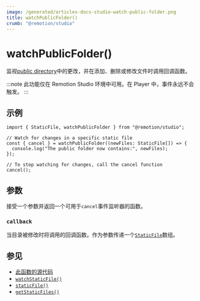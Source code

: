 ```yaml
---
image: /generated/articles-docs-studio-watch-public-folder.png
title: watchPublicFolder()
crumb: "@remotion/studio"
---
```


# watchPublicFolder()<AvailableFrom v="4.0.154"/>

监视[public directory](/docs/terminology/public-dir)中的更改，并在添加、删除或修改文件时调用回调函数。

:::note
此功能仅在 Remotion Studio 环境中可用。在 Player 中，事件永远不会触发。
:::

## 示例

```tsx twoslash title="example.tsx"
import { StaticFile, watchPublicFolder } from "@remotion/studio";

// Watch for changes in a specific static file
const { cancel } = watchPublicFolder((newFiles: StaticFile[]) => {
  console.log("The public folder now contains:", newFiles);
});

// To stop watching for changes, call the cancel function
cancel();
```

## 参数

接受一个参数并返回一个可用于`cancel`事件监听器的函数。

### `callback`

当目录被修改时将调用的回调函数。作为参数传递一个[`StaticFile`](/docs/getstaticfiles#api)数组。

## 参见

- [此函数的源代码](https://github.com/remotion-dev/remotion/blob/main/packages/studio/src/api/watch-public-folder.ts)
- [`watchStaticFile()`](/docs/studio/watch-static-file)
- [`staticFile()`](/docs/staticfile)
- [`getStaticFiles()`](/docs/studio/get-static-files)


